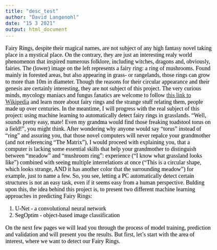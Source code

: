 ```yaml
---
title: "desc_test"
author: "David Langenohl"
date: "15 3 2021"
output: html_document
---
```


<style type="text/css">

body{ /* Normal  */
      font-size: 18px;
      font-family: "Times New Roman", Times, serif;
      color: Black;
  }
  
</style>

Fairy Rings, despite their magical names, are not subject of any high fantasy novel taking place in a mystical place. On the contrary, they are just an interesting realy world phenomenon that inspired numerous folklore, including witches, dragons and, obviously, fairies. The (lower) image on the left represents a fairy ring: a ring of mushrooms. Found mainly in forested areas, but also appearing in grass- or rangelands, those rings can grow to more than 10m in diameter. Though the reasons for their circular appearance and their genesis are certainly interesting, they are not subject of this project. The very curious minds, mycology maniacs and fungus fanatics are welcome to follow <a href="https://en.wikipedia.org/wiki/Fairy_ring" target="_blank">this link to Wikipedia</a> and learn more about fairy rings and the strange stuff relating them, people made up over centuries. In the meantime, I will progress with the real subject of this project: using machine learning to automatically detect fairy rings in grasslands. "Well, sounds pretty easy, mate! Even my grandma would find those freaking toadstool torus on a field!", you might think. After wondering why anyone would say "torus" instead of "ring" and assuring you, that those novel computers will never repalce your grandmother (and not referencing "The Matrix"), I would proceed with explaining you, that a computer is lacking some essential skills that help your grandmother to distinguish between "meadow" and "mushroom ring": experience ("I know what grassland looks like") combined with seeing multiple interrelations at once ("This is a circular shape, which looks strange, AND it has another color that the surrounding meadow") for example, just to name a few. So, you see, letting a PC automatically detect certain structures is not an easy task, even if it seems easy from a human perspective.
Bulding upon this, the idea behind this project is, to present two different machine learning approaches in predicting Fairy Rings:

1. U-Net - a convolutional neural network
2. SegOptim - object-based image classification

On the next few pages we will lead you through the process of model training, prediction and validation and will present you the results. But first, let's start with the area of interest, where we want to detect our Fairy Rings.